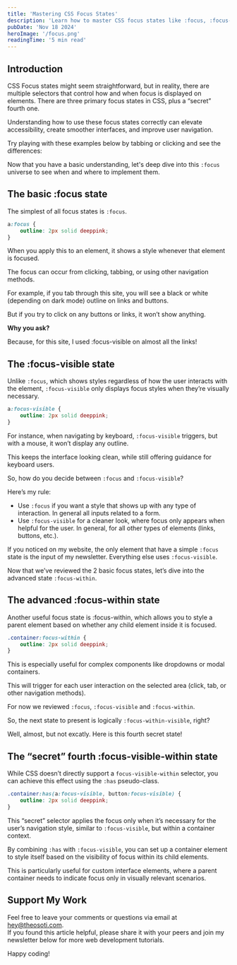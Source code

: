```yaml
---
title: 'Mastering CSS Focus States'
description: 'Learn how to master CSS focus states like :focus, :focus-visible and :focus-within, plus the secret focus-visible-within. Enhance accessibility and user experience with tips to apply these selectors effectively in your web projects.'
pubDate: 'Nov 18 2024'
heroImage: '/focus.png'
readingTime: '5 min read'
---
```


## Introduction

CSS Focus states might seem straightforward, but in reality, there are multiple selectors that control how and when focus is displayed on elements.
There are three primary focus states in CSS, plus a “secret” fourth one.

Understanding how to use these focus states correctly can elevate accessibility, create smoother interfaces, and improve user navigation.

Try playing with these examples below by tabbing or clicking and see the differences:


<Wrapper title="4 types of CSS focus">
	<Focus1 />
</Wrapper>

Now that you have a basic understanding, let's deep dive into this `:focus` universe to see when and where to implement them.

## The basic :focus state

The simplest of all focus states is `:focus`.

```css
a:focus {
	outline: 2px solid deeppink;
}
```

When you apply this to an element, it shows a style whenever that element is focused.

The focus can occur from clicking, tabbing, or using other navigation methods.

For example, if you tab through this site, you will see a black or white (depending on dark mode) outline on links and buttons.

But if you try to click on any buttons or links, it won’t show anything.

**Why you ask?**

Because, for this site, I used :focus-visible on almost all the links!

## The :focus-visible state

Unlike `:focus`, which shows styles regardless of how the user interacts with the element, `:focus-visible` only displays focus styles when they’re visually necessary.

```css
a:focus-visible {
	outline: 2px solid deeppink;
}
```

For instance, when navigating by keyboard, `:focus-visible` triggers, but with a mouse, it won’t display any outline.

This keeps the interface looking clean, while still offering guidance for keyboard users.

So, how do you decide between `:focus` and `:focus-visible`?

Here’s my rule:

- Use `:focus` if you want a style that shows up with any type of interaction. In general all inputs related to a form.
- Use `:focus-visible` for a cleaner look, where focus only appears when helpful for the user. In general, for all other types of elements (links, buttons, etc.).

If you noticed on my website, the only element that have a simple `:focus` state is the input of my newsletter. Everything else uses `:focus-visible`.

Now that we’ve reviewed the 2 basic focus states, let’s dive into the advanced state `:focus-within`.

## The advanced :focus-within state

Another useful focus state is :focus-within, which allows you to style a parent element based on whether any child element inside it is focused.

```css
.container:focus-within {
	outline: 2px solid deeppink;
}
```

This is especially useful for complex components like dropdowns or modal containers.

This will trigger for each user interaction on the selected area (click, tab, or other navigation methods).


<Wrapper title="Example">
	<Focus2 />
</Wrapper>

For now we reviewed `:focus`, `:focus-visible` and `:focus-within`.

So, the next state to present is logically `:focus-within-visible`, right?

Well, almost, but not excatly. Here is this fourth secret state!

## The “secret” fourth :focus-visible-within state

While CSS doesn’t directly support a `focus-visible-within` selector, you can achieve this effect using the `:has` pseudo-class.

```css
.container:has(a:focus-visible, button:focus-visible) {
	outline: 2px solid deeppink;
}
```

This “secret” selector applies the focus only when it’s necessary for the user’s navigation style, similar to `:focus-visible`, but within a container context.

By combining `:has` with `:focus-visible`, you can set up a container element to style itself based on the visibility of focus within its child elements.

This is particularly useful for custom interface elements, where a parent container needs to indicate focus only in visually relevant scenarios.


<Wrapper title="Example">
	<Focus3 />
</Wrapper>

## Support My Work

Feel free to leave your comments or questions via email at hey@theosoti.com. <br />
If you found this article helpful, please share it with your peers and join my newsletter below for more web development tutorials.

Happy coding!

